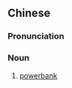 {{also|充电宝}}
==Chinese==
{{zh-forms|s=充电宝|type=21}}

===Pronunciation===
{{zh-pron
|m=chōngdiànbǎo
|c=cung1 din6 bou2
|cat=n
}}

===Noun===
{{zh-noun}}

# [[powerbank]]